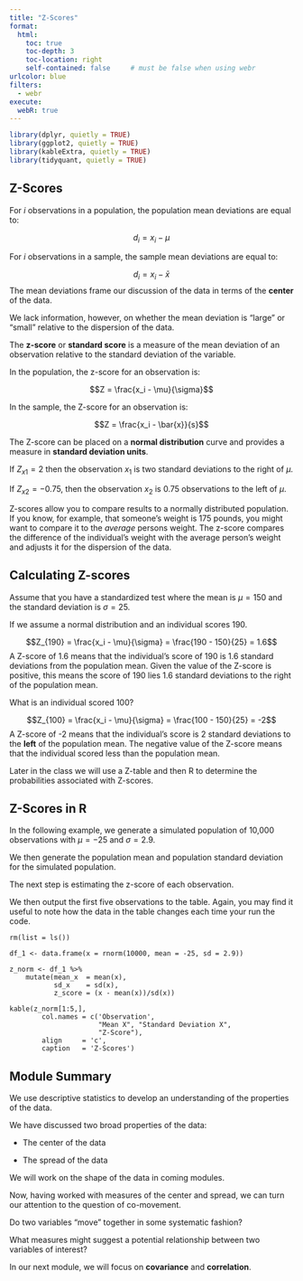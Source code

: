 ```yaml
---
title: "Z-Scores"
format:
  html:
    toc: true
    toc-depth: 3
    toc-location: right
    self-contained: false     # must be false when using webr
urlcolor: blue
filters:
  - webr
execute:
  webR: true
---
```


```r

library(dplyr, quietly = TRUE)
library(ggplot2, quietly = TRUE)
library(kableExtra, quietly = TRUE)
library(tidyquant, quietly = TRUE)

```

## Z-Scores

For $i$ observations in a population, the population mean deviations are equal to:

$$d_i = x_i - \mu$$ 

For $i$ observations in a sample, the sample mean deviations are equal to:

$$d_i = x_i - \bar{x}$$
The mean deviations frame our discussion of the data in terms of the **center** of the data.

We lack information, however, on whether the mean deviation is "large" or "small" relative to the dispersion of the data.

The **z-score** or **standard score** is a measure of the mean deviation of an observation relative to the standard deviation of the variable.

In the population, the z-score for an observation is:

$$Z = \frac{x_i - \mu}{\sigma}$$

In the sample, the Z-score for an observation is:

$$Z = \frac{x_i - \bar{x}}{s}$$

The Z-score can be placed on a **normal distribution** curve and provides a measure in **standard deviation units**.

If $Z_{x1} = 2$ then the observation $x_1$ is two standard deviations to the right of $\mu$.

If $Z_{x2} = -0.75$, then the observation $x_2$ is 0.75 observations to the left of $\mu$.

Z-scores allow you to compare results to a normally distributed population. If you know, for example, that someone's weight is 175 pounds, you might want to compare it to the *average* persons weight. The z-score compares the difference of the individual's weight with the average person's weight and adjusts it for the dispersion of the data.

## Calculating Z-scores

Assume that you have a standardized test where the mean is $\mu = 150$ and the standard deviation is $\sigma = 25$.

If we assume a normal distribution and an individual scores 190. 

$$Z_{190} = \frac{x_i - \mu}{\sigma} = \frac{190 - 150}{25} = 1.6$$
A Z-score of 1.6 means that the individual's score of 190 is 1.6 standard deviations from the population mean. Given the value of the Z-score is positive, this means the score of 190 lies 1.6 standard deviations to the right of the population mean.

What is an individual scored 100?

$$Z_{100} = \frac{x_i - \mu}{\sigma} = \frac{100 - 150}{25} = -2$$
A Z-score of -2 means that the individual's score is 2 standard deviations to the **left** of the population mean. The negative value of the Z-score means that the individual scored less than the population mean.

Later in the class we will use a Z-table and then R to determine the probabilities associated with Z-scores.

## Z-Scores in R

In the following example, we generate a simulated population of 10,000 observations with $\mu = -25$ and $\sigma = 2.9$.

We then generate the population mean and population standard deviation for the simulated population.

The next step is estimating the z-score of each observation. 

We then output the first five observations to the table. Again, you may find it useful to note how the data in the table changes each time your run the code.


```webr-r

rm(list = ls())

df_1 <- data.frame(x = rnorm(10000, mean = -25, sd = 2.9)) 

z_norm <- df_1 %>%
    mutate(mean_x  = mean(x),
           sd_x    = sd(x),
           z_score = (x - mean(x))/sd(x))

kable(z_norm[1:5,],
        col.names = c('Observation',
                      "Mean X", "Standard Deviation X",
                      "Z-Score"),
        align     = 'c',
        caption   = 'Z-Scores') 

```


## Module Summary

We use descriptive statistics to develop an understanding of the properties of the data.

We have discussed two broad properties of the data:

-   The center of the data

-   The spread of the data

We will work on the shape of the data in coming modules.

Now, having worked with measures of the center and spread, we can turn our attention to the question of co-movement.

Do two variables "move" together in some systematic fashion?

What measures might suggest a potential relationship between two variables of interest?

In our next module, we will focus on **covariance** and **correlation**.
